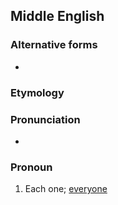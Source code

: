 ==Middle English==

===Alternative forms===
* {{l|enm|ilkoon}}

===Etymology===
{{com|enm|ilk|oon|t1=each|t2=one}}

===Pronunciation===
* {{IPA|enm|/ˈilkɔːn/}}

===Pronoun===
{{head|enm|pronoun}}

# Each one; [[everyone]]
#: {{rfquotek|enm|Geoffrey Chaucer}}